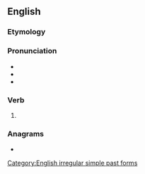 ==English==

===Etymology===
{{prefix|en|fore|went}}

===Pronunciation===
* {{IPA|en|/ˈfɔɹwɛnt/}}
* {{audio|en|en-us-forewent.ogg|Audio (US)}}
* {{rhymes|en|ɛnt|s=2}}

===Verb===
{{head|en|verb form}}

# {{en-simple past of|forego}}

===Anagrams===
* {{anagrams|en|a=eefnortw|Freetown}}

[[Category:English irregular simple past forms]]